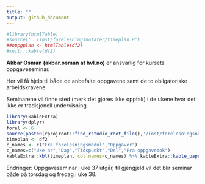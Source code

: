 ```yaml
---
title: ""
output: github_document
---
```



```r
#library(htmlTable)
#source('../inst/forelesningsnotater/timeplan.R')
##oppgplan <- htmlTable(df2)
#knitr::kable(df2)
```

**Akbar Osman (akbar.osman at hvl.no)** er ansvarlig for kursets oppgaveseminar.

Her vil få hjelp til både de anbefalte oppgavene samt de to obligatoriske arbeidskravene.

Seminarene vil finne sted (merk:det gjøres ikke opptak) i de ukene hvor det ikke er tradisjonell undervisning.


```r
library(kableExtra)
library(dplyr)
forel <- 6
source(paste0(rprojroot::find_rstudio_root_file(),'/inst/forelesningsnotater/timeplan.R'))
timeplan <- df2
c_names <- c("Fra forelesningsmodul","Oppgaver")
c_names=c("Uke nr","Dag","Tidspunkt","Del","Fra oppgavebok")
kableExtra::kbl(timeplan, col.names=c_names) %>% kableExtra::kable_paper(full_width = F) %>% kableExtra::row_spec(forel, bold = T)
```

Endringer: Oppgaveseminar i uke 37 utgår, til gjengjeld vil det blir seminar både på torsdag og fredag i uke 38. 
